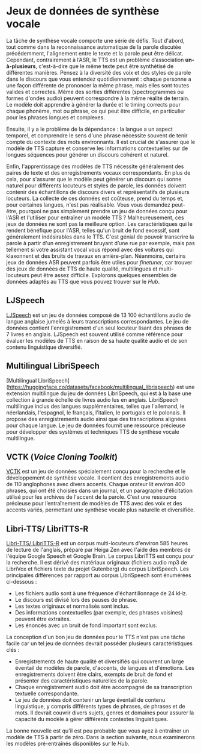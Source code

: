 # Jeux de données de synthèse vocale

La tâche de synthèse vocale comporte une série de défis.
Tout d'abord, tout comme dans la reconnaissance automatique de la parole discutée précédemment, l'alignement entre le texte et la parole peut être délicat.  
Cependant, contrairement à l’ASR,  le TTS est un problème d’association **un-à-plusieurs**, c'est-à-dire que le même texte peut être synthétisé de différentes manières. Pensez à la diversité des voix et des styles de parole dans le discours que vous entendez quotidiennement : chaque personne a une façon différente de prononcer la même phrase, mais elles sont toutes valides et correctes. Même des sorties différentes (spectrogrammes ou formes d'ondes audio) peuvent correspondre à la même réalité de terrain. Le modèle doit apprendre à générer la durée et le timing corrects pour chaque phonème, mot ou phrase, ce qui peut être difficile, en particulier pour les phrases longues et complexes.

Ensuite, il y a le problème de la dépendance : la langue a un aspect temporel, et comprendre le sens d'une phrase nécessite souvent de tenir compte du contexte des mots environnants. Il est crucial de s'assurer que le modèle de TTS capture et conserve les informations contextuelles sur de longues séquences pour générer un discours cohérent et naturel.

Enfin, l'apprentissage des modèles de TTS nécessite généralement des paires de texte et des enregistrements vocaux correspondants. En plus de cela, pour s'assurer que le modèle peut générer un discours qui sonne naturel pour différents locuteurs et styles de parole, les données doivent contenir des échantillons de discours divers et représentatifs de plusieurs locuteurs. La collecte de ces données est coûteuse, prend du temps et, pour certaines langues, n'est pas réalisable. Vous vous demandez peut-être, pourquoi ne pas simplement prendre un jeu de données conçu pour l'ASR et l'utiliser pour entraîner un modèle TTS ? Malheureusement, ces jeux de données ne sont pas la meilleure option. Les caractéristiques qui le rendent bénéfique pour l'ASR, telles qu'un bruit de fond excessif, sont généralement indésirables dans le TTS. C'est génial de pouvoir transcrire la parole à partir d'un enregistrement bruyant d’une rue par exemple, mais pas tellement si votre assistant vocal vous répond avec des voitures qui klaxonnent et des bruits de travaux en arrière-plan. Néanmoins, certains jeux de données ASR peuvent parfois être utiles pour *finetuner*, car trouver des jeux de données de TTS de haute qualité, multilingues et multi-locuteurs peut être assez difficile.
Explorons quelques ensembles de données adaptés au TTS que vous pouvez trouver sur le  *Hub*.

## LJSpeech

[LJSpeech](https://huggingface.co/datasets/lj_speech) est un jeu de données composé de 13 100 échantillons audio de langue anglaise jumelés à leurs transcriptions correspondantes. Le jeu de données contient l'enregistrement d'un seul locuteur lisant des phrases de 7 livres en anglais. LJSpeech est souvent utilisé comme référence pour évaluer les modèles de TTS en raison de sa haute qualité audio et de son contenu linguistique diversifié.

## Multilingual LibriSpeech
[Multilingual LibriSpeech] (https://huggingface.co/datasets/facebook/multilingual_librispeech) est une extension multilingue du jeu de données LibriSpeech, qui est à la base une collection à grande échelle de livres audio lus en anglais. LibriSpeech multilingue inclus des langues supplémentaires, telles que l'allemand, le néerlandais, l'espagnol, le français, l'italien, le portugais et le polonais. 
Il propose des enregistrements audio ainsi que des transcriptions alignées pour chaque langue. Le jeu de données fournit une ressource précieuse pour développer des systèmes et techniques TTS de synthèse vocale multilingue.

## VCTK (*Voice Cloning Toolkit*)

[VCTK](https://huggingface.co/datasets/vctk) est un jeu de données spécialement conçu pour la recherche et le développement de synthèse vocale.
Il contient des enregistrements audio de 110 anglophones avec divers accents. Chaque orateur lit environ 400 phrases, qui ont été choisies dans un journal, et un paragraphe d'élicitation utilisé pour les archives de l'accent de la parole.
C’est une ressource précieuse pour l’entraînement de modèles de TTS avec des voix et des accents variés, permettant une synthèse vocale plus naturelle et diversifiée.

## Libri-TTS/ LibriTTS-R
[Libri-TTS/ LibriTTS-R](https://huggingface.co/datasets/cdminix/libritts-r-aligned) est un corpus multi-locuteurs d'environ 585 heures de lecture de l'anglais, préparé par Heiga Zen avec l'aide des membres de l'équipe Google Speech et Google Brain. Le corpus LibriTTS est conçu pour la recherche. Il est dérivé des matériaux originaux (fichiers audio mp3 de LibriVox et fichiers texte du projet Gutenberg) du corpus LibriSpeech. Les principales différences par rapport au corpus LibriSpeech sont énumérées ci-dessous : 
* Les fichiers audio sont à une fréquence d'échantillonnage de 24 kHz. 
* Le discours est divisé lors des pauses de phrase. 
* Les textes originaux et normalisés sont inclus. 
* Des informations contextuelles (par exemple, des phrases voisines) peuvent être extraites. 
* Les énoncés avec un bruit de fond important sont exclus.

La conception d'un bon jeu de données pour le TTS n'est pas une tâche facile car un tel jeu de données devrait posséder plusieurs caractéristiques clés :

* Enregistrements de haute qualité et diversifiés qui couvrent un large éventail de modèles de parole, d'accents, de langues et d'émotions. Les enregistrements doivent être clairs, exempts de bruit de fond et présenter des caractéristiques naturelles de la parole.
* Chaque enregistrement audio doit être accompagné de sa transcription textuelle correspondante.
* Le jeu de données doit contenir un large éventail de contenu linguistique, y compris différents types de phrases, de phrases et de mots. Il devrait couvrir divers sujets, genres et domaines pour assurer la capacité du modèle à gérer différents contextes linguistiques.

La bonne nouvelle est qu'il est peu probable que vous ayez à entraîner un modèle de TTS à partir de zéro. Dans la section suivante, nous examinerons les modèles pré-entraînés disponibles sur le *Hub*.